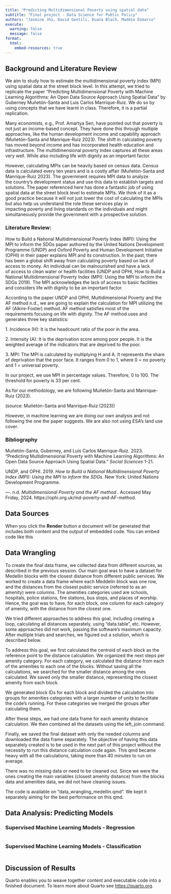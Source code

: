 ```yaml
---
title: "Predicting Multidimensional Poverty using spatial data"
subtitle: "Final project - Data Science for Public Policy"
authors: "Jasmine Jha, David Gentili, Duana Blach, Maddie Dimarco"
execute:
  warning: false
  message: false
format:
  html:
    embed-resources: true
---
```


## Background and Literature Review

We aim to study how to estimate the multidimensional poverty index (MPI) using spatial data at the street block level. In this attempt, we tried to replicate the paper "Predicting Multidimensional Poverty with Machine Learning Algorithms: An Open Data Source Approach Using Spatial Data" by Guberney Muñetón-Santa and Luis Carlos Manrique-Ruiz. We do so by using concepts that we have learnt in class. Therefore, it is a partial replication.

Many economists, e.g., Prof. Amartya Sen, have pointed out that poverty is not just an income-based concept. They have done this through multiple approaches, like the human development income and capability approach (Muñetón-Santa and Manrique-Ruiz 2023). The shift in calculating poverty has moved beyond income and has incorporated health education and infrastructure. The multidimensional poverty index captures all these areas very well. While also including life with dignity as an important factor. 

However, calculating MPIs can be heavily based on census data. Census data is calculated every ten years and is a costly affair (Muñetón-Santa and Manrique-Ruiz 2023). The government requires MPI data to analyze the country's development status and use this data to establish targets and solutions. The paper referenced here has done a fantastic job of using spatial data at the street block level to estimate MPIs. We think of it as a good practice because it will not just lower the cost of calculating the MPIs but also help us understand the role these services play in impacting poverty and living standards on the individuals and might simultaneously provide the government with a prospective solution.

### Literature Review:

How to Build a National Multidimensional Poverty Index (MPI): Using the MPI to inform the SDGs paper authored by the United Nations Development Programme (UNDP) and Oxford Poverty and Human Development Initiative (OPHI) in their paper explains MPI and its construction. In the past, there has been a global shift away from calculating poverty based on lack of access to money. An individual can be malnourished and have a lack of access to clean water or health facilities (UNDP and OPHI, How to Build a National Multidimensional Poverty Index (MPI): Using the MPI to inform the SDGs 2019). The MPI acknowledges the lack of access to basic facilities and considers life with dignity to be an important factor. 

According to the paper UNDP and OPHI, Multidimensional Poverty and the AF method n.d., we are going to explain the calculation for MPI utilizing the AF (Alkire-Foster) method. AF method satisfies most of the requirements focusing on life with dignity. The AF method uses and generates three key statistics:

1\. Incidence (H): It is the headcount ratio of the poor in the area. 

2\. Intensity (A): It is the deprivation score among poor people. It is the weighted average of the indicators that are deprived to the poor.

3\. MPI: The MPI is calculated by multiplying H and A. It represents the share of deprivation that the poor face. It ranges from 0 to 1, where 0 = no poverty and 1 = universal poverty. 

In our project, we use MPI in percentage values. Therefore, 0 to 100. The threshold for poverty is 33 per cent. 

As for our methodology, we are following Muñetón-Santa and Manrique-Ruiz (2023).  

(source: Muñetón-Santa and Manrique-Ruiz (2023))

However, in machine learning we are doing our own analysis and not following the one the paper suggests. We are also not using ESA's land use cover.

### Bibliography

Muñetón-Santa, Guberney, and Luis Carlos Manrique-Ruiz. 2023. "Predicting Multidimensional Poverty with Machine Learning Algorithms: An Open Data Source Approach Using Spatial Data." *Social Sciences* 1-21.

UNDP, and OPHI. 2019. *How to Build a National Multidimensional Poverty Index (MPI): Using the MPI to inform the SDGs.* New York: United Nations Development Programme.

---. n.d. *Multidimensional Poverty and the AF method .* Accessed May Friday, 2024. https://ophi.org.uk/md-poverty-and-AF-method.

## Data Sources

When you click the **Render** button a document will be generated that includes both content and the output of embedded code. You can embed code like this

## Data Wrangling

To create the final data frame, we collected data from different sources, as described in the previous session. Our main goal was to have a dataset for Medellín blocks with the closest distance from different public services. We worked to create a data frame where each Meddelín block was one row, and the distances from the closest public service (referred to as an amenity) were columns. The amenities categories used are schools, hospitals, police stations, fire stations, bus stops, and places of worship. Hence, the goal was to have, for each block, one column for each category of amenity, with the distance from the closest one.

We tried different approaches to address this goal, including creating a loop, calculating all distances separately, using "data.table", etc. However, some approaches did not work, passing the software's maximum capacity. After multiple trials and searches, we figured out a solution, which is described below.

To address this goal, we first calculated the centroid of each block as the reference point to the distance calculation. We organized the next steps per amenity category. For each category, we calculated the distance from each of the amenities to each one of the blocks. Without saving all the calculations, we searched for the smaller distance among the ones calculated. We saved only the smaller distance, representing the closest amenity from each block.

We generated block IDs for each block and divided the calculation into groups for amenities categories with a larger number of units to facilitate the code's running. For these categories we merged the groups after calculating them.

After these steps, we had one data frame for each amenity distance calculation. We then combined all the datasets using the left_join command.

Finally, we saved the final dataset with only the needed columns and downloaded the data frame separately. The objective of having this data separately created is to be used in the next part of this project without the necessity to run this distance calculation code again. This qmd became heavy with all the calculations, taking more than 40 minutes to run on average.

There was no missing data or need to be cleaned out. Since we were the ones creating the main variables (closest amenity distance) from the blocks data and amenities data, we did not have cleaning issues.

The code is available on "data_wrangling_medellin.qmd". We kept it separately aiming for the best performance on this qmd.

## Data Analysis: Predicting Models

### Supervised Machine Learning Models - Regression

```r

```

### Supervised Machine Learning Models - Classification

```r

```

## Discussion of Results

Quarto enables you to weave together content and executable code into a finished document. To learn more about Quarto see <https://quarto.org>.
